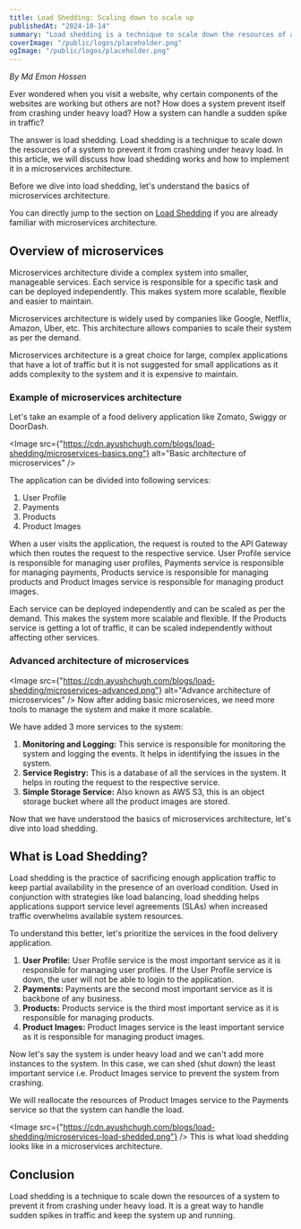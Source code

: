```yaml
---
title: Load Shedding: Scaling down to scale up
publishedAt: "2024-10-14"
summary: "Load shedding is a technique to scale down the resources of a system to prevent it from crashing under heavy load."
coverImage: "/public/logos/placeholder.png"
ogImage: "/public/logos/placeholder.png"
---
```


*By Md Emon Hossen*

Ever wondered when you visit a website, why certain components of the websites are working but others are not?
How does a system prevent itself from crashing under heavy load?
How a system can handle a sudden spike in traffic?

The answer is load shedding. Load shedding is a technique to scale down the resources of a system to prevent it from crashing under heavy load.
In this article, we will discuss how load shedding works and how to implement it in a microservices architecture.

Before we dive into load shedding, let's understand the basics of microservices architecture.

You can directly jump to the section on [Load Shedding](#what-is-load-shedding) if you are already familiar with microservices architecture.

## Overview of microservices
Microservices architecture divide a complex system into smaller, manageable services. Each service is responsible for a specific task and can be deployed
independently. This makes system more scalable, flexible and easier to maintain.

Microservices architecture is widely used by companies like Google, Netflix, Amazon, Uber, etc. This architecture allows companies to scale their system as per the demand.

Microservices architecture is a great choice for large, complex applications that have a lot of traffic but it is not suggested for small applications as it adds complexity to the system and
it is expensive to maintain.

### Example of microservices architecture

Let's take an example of a food delivery application like Zomato, Swiggy or DoorDash.

<Image src={"https://cdn.ayushchugh.com/blogs/load-shedding/microservices-basics.png"} alt="Basic architecture of microservices" />

The application can be divided into following services:

1. User Profile
1. Payments
1. Products
1. Product Images

When a user visits the application, the request is routed to the API Gateway which then routes the request to the respective service.
User Profile service is responsible for managing user profiles, Payments service is responsible for managing payments, Products service is responsible for managing products and Product Images service is responsible for managing product images.

Each service can be deployed independently and can be scaled as per the demand. This makes the system more scalable and flexible. If the Products service is getting a lot of traffic, it can be scaled independently without affecting other services.

### Advanced architecture of microservices

<Image src={"https://cdn.ayushchugh.com/blogs/load-shedding/microservices-advanced.png"} alt="Advance architecture of microservices" />
Now after adding basic microservices, we need more tools to manage the system and make it more scalable.

We have added 3 more services to the system:
1. **Monitoring and Logging:** This service is responsible for monitoring the system and logging the events. It helps in identifying the issues in the system.
1. **Service Registry:** This is a database of all the services in the system. It helps in routing the request to the respective service.
1. **Simple Storage Service:** Also known as AWS S3, this is an object storage bucket where all the product images are stored.

Now that we have understood the basics of microservices architecture, let's dive into load shedding.

## What is Load Shedding?

Load shedding is the practice of sacrificing enough application traffic to keep partial availability in the presence of an overload condition.
Used in conjunction with strategies like load balancing, load shedding helps applications support service level agreements (SLAs) when increased traffic overwhelms available system resources.

To understand this better, let's prioritize the services in the food delivery application.
1. **User Profile:** User Profile service is the most important service as it is responsible for managing user profiles. If the User Profile service is down, the user will not be able to login to the application.
1. **Payments:** Payments are the second most important service as it is backbone of any business.
1. **Products:** Products service is the third most important service as it is responsible for managing products.
1. **Product Images:** Product Images service is the least important service as it is responsible for managing product images.

Now let's say the system is under heavy load and we can't add more instances to the system. In this case, we can shed (shut down) the least important service i.e. Product Images service
to prevent the system from crashing.

We will reallocate the resources of Product Images service to the Payments service so that the system can handle the load.

<Image src={"https://cdn.ayushchugh.com/blogs/load-shedding/microservices-load-shedded.png"} />
This is what load shedding looks like in a microservices architecture.

## Conclusion
Load shedding is a technique to scale down the resources of a system to prevent it from crashing under heavy load. It is a great way to handle sudden spikes in traffic and keep the system up and running.
